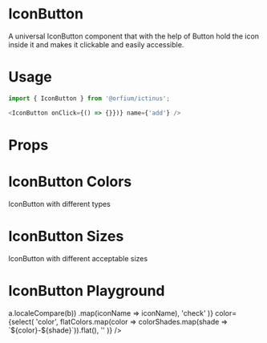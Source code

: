 
<Meta title="Design System/IconButton" component={IconButton} />

# IconButton

A universal IconButton component that with the help of Button hold the icon inside it and makes it clickable and easily accessible.

# Usage

```js
import { IconButton } from '@orfium/ictinus';

<IconButton onClick={() => {}})} name={'add'} />
```

# Props

<Props of={IconButton} />

# IconButton Colors

IconButton with different types

<Preview>
  <Story name="IconButton Types">
    <Stack>
      <IconButton size={'sm'} name="add" dataTestId={'size-lg'} />
      <IconButton size={'sm'} type="success" name="add" dataTestId={'size-lg'} />
      <IconButton size={'sm'} type="error" name="add" dataTestId={'size-lg'} />
    </Stack>
  </Story>
</Preview>

# IconButton Sizes

IconButton with different acceptable sizes

<Preview>
  <Story name="IconButton Sizes">
    <Stack>
      <IconButton size={'sm'} name="add" dataTestId={'size-lg'} />
      <IconButton size={'md'} name="fatArrowDown" />
      <IconButton size={'lg'} name="check" />
    </Stack>
  </Story>
</Preview>

# IconButton Playground

<Preview>
  <Story name="IconButton Playground">
    <Stack>
      <IconButton
        type={select('type', mainTypes, 'primary')}
        size={select('size', ['sm', 'md', 'lg'], 'md')}
        filled={boolean('filled', false)}
        transparent={boolean('transparent', false)}
        name={select(
          'name',
          Object.keys(iconSelector)
            .sort((a, b) => a.localeCompare(b))
            .map(iconName => iconName),
          'check'
        )}
        color={select(
          'color',
          flatColors.map(color => colorShades.map(shade => `${color}-${shade}`)).flat(),
          ''
        )}
      />
    </Stack>
  </Story>
</Preview>
